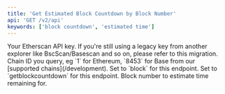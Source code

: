 ```yaml
---
title: 'Get Estimated Block Countdown by Block Number'
api: 'GET /v2/api'
keywords: ['block countdown', 'estimated time']
---
```



<CreditChip description="Returns the estimated time remaining until a block is mined" />

<ParamField query="apikey" type="string">
  Your Etherscan API key. If you're still using a legacy key from another explorer like BscScan/Basescan and so on, please refer to this migration.
</ParamField>

<ParamField query="chainid" type="string" default="1">
  Chain ID you query, eg `1` for Ethereum, `8453` for Base from our [supported chains](/development).
</ParamField>
<ParamField query="module" type="string" default="block">
  Set to `block` for this endpoint.
</ParamField>
<ParamField query="action" type="string" default="getblockcountdown">
  Set to `getblockcountdown` for this endpoint.
</ParamField>
<ParamField query="blockno" type="integer" default="16701588">
  Block number to estimate time remaining for.
</ParamField>
